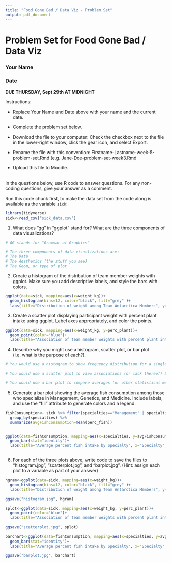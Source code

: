 ```yaml
---
title: "Food Gone Bad / Data Viz - Problem Set"
output: pdf_document
---
```


# Problem Set for Food Gone Bad / Data Viz

### Your Name

### Date

**DUE THURSDAY, Sept 29th AT MIDNIGHT**

Instructions:

-   Replace Your Name and Date above with your name and the current date.

-   Complete the problem set below.

-   Download the file to your computer: Check the checkbox next to the file in the lower-right window, click the gear icon, and select Export.

-   Rename the file with this convention: Firstname-Lastname-week-5-problem-set.Rmd (e.g. Jane-Doe-problem-set-week3.Rmd

-   Upload this file to Moodle.\
    \

In the questions below, use R code to answer questions. For any non-coding questions, give your answer as a comment.

Run this code chunk first, to make the data set from the code along is available as the variable `sick`:

```r
library(tidyverse)
sick<-read_csv("sick_data.csv")
```

1.  What does "gg" in "ggplot" stand for? What are the three components of data visualizations?

```r

# GG stands for "Grammar of Graphics"

# The three components of data visualizations are:
# The Data
# The Aesthetics (the stuff you see)
# The Geom, or type of plot


```

2.   Create a histogram of the distribution of team member weights with ggplot. Make sure you add descriptive labels, and style the bars with colors.

```r

ggplot(data=sick, mapping=aes(x=weight_kg))+
  geom_histogram(bins=12, color="black", fill="grey" )+
  labs(title="Distribution of weight among Team Antarctica Members", y="Frequency", x="Weight (kg)")


```

3.  Create a scatter plot displaying participant weight with percent plant intake using ggplot. Label axes appropriately, and color the points.

```r

ggplot(data=sick, mapping=aes(x=weight_kg, y=perc_plant))+
  geom_point(color="blue")+
  labs(title="Association of team member weights with percent plant intake", x="Weight(kg)", y="Plants as percent of diet")


```

4.  Describe why you might use a histogram, scatter plot, or bar plot (i.e. what is the purpose of each?).

```r

# You would use a histogram to show frequency distribution for a single variable in a population.

# You would use a scatter plot to view associations (or lack thereof) between two numeric variables.

# You would use a bar plot to compare averages (or other statistical measures) among groups


```

5.  Generate a bar plot showing the average fish consumption among those who specialize in Management, Genetics, and Medicine. Include labels, and use the "fill" attribute to generate colors and a legend.

```r

fishConsumption<- sick %>% filter(specialties=="Management" | specialties=="Genetics" | specialties=="Medicine") %>%
  group_by(specialties) %>%
  summarize(avgFishConsumption=mean(perc_fish))


ggplot(data=fishConsumption, mapping=aes(x=specialties, y=avgFishConsumption, fill=specialties))+
  geom_bar(stat="identity")+
  labs(title="Average percent fish intake by Specialty", x="Specialty", y="Average percent fish intake")



```


6. For each of the three plots above, write code to save the files to "histogram.jpg", "scatterplot.jpg", and "barplot.jpg". (Hint: assign each plot to a variable as part of your answer)

```r

hgram<-ggplot(data=sick, mapping=aes(x=weight_kg))+
  geom_histogram(bins=12, color="black", fill="grey" )+
  labs(title="Distribution of weight among Team Antarctica Members", y="Frequency", x="Weight (kg)")

ggsave("histogram.jpg", hgram)
  
splot<-ggplot(data=sick, mapping=aes(x=weight_kg, y=perc_plant))+
  geom_point(color="blue")+
  labs(title="Association of team member weights with percent plant intake", x="Weight(kg)", y="Plants as percent of diet")

ggsave("scatterplot.jpg", splot)
  
barchart<-ggplot(data=fishConsumption, mapping=aes(x=specialties, y=avgFishConsumption, fill=specialties))+
  geom_bar(stat="identity")+
  labs(title="Average percent fish intake by Specialty", x="Specialty", y="Average percent fish intake")

ggsave("barplot.jpg", barchart)



```
